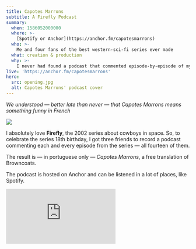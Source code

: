 ```yaml
---
title: Capotes Marrons
subtitle: A Firefly Podcast
summary:
  when: 1586052000000
  where: >-
    [Spotify or Anchor](https://anchor.fm/capotesmarrons)
  who: >-
    Me and four fans of the best western-sci-fi series ever made
  what: creation & production
  why: >-
    I never had found a podcast that commented episode-by-episode of my favorite sci-fi series ever, so I invited some people and made it a reality.
live: 'https://anchor.fm/capotesmarrons'
hero:
  src: opening.jpg
  alt: Capotes Marrons' podcast cover
---
```


_We understood — better late than never — that Capotes Marrons means something funny in French_

![](opening.jpg)

I absolutely love **Firefly**, the 2002 series about cowboys in space. So, to celebrate the series 18th birthday, I got three friends to record a podcast commenting each and every episode from the series — all fourteen of them.

The result is — in portuguese only — _Capotes Marrons_, a free translation of Browncoats.

The podcast is hosted on Anchor and can be listened in a lot of places, like Spotify.

<iframe
  src="https://anchor.fm/capotesmarrons/embed/episodes/Capotes-Marrons-s01e03---Bushwhacked-eje62o"
  frameborder="0"
  scrolling="no"
></iframe>

